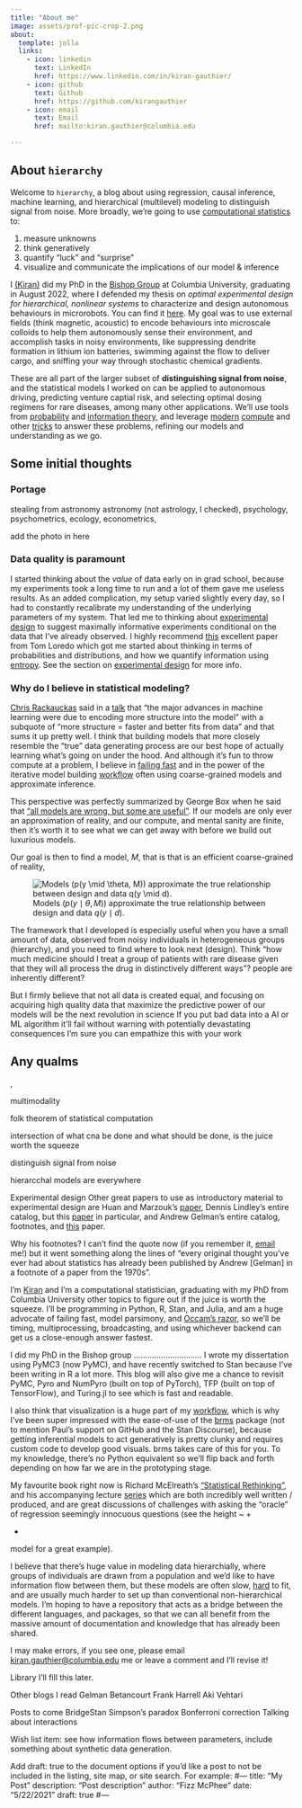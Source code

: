 ```yaml
---
title: "About me"
image: assets/prof-pic-crop-2.png
about:
  template: jolla
  links:
    - icon: linkedin
      text: LinkedIn
      href: https://www.linkedin.com/in/kiran-gauthier/
    - icon: github
      text: Github
      href: https://github.com/kirangauthier
    - icon: email
      text: Email
      href: mailto:kiran.gauthier@columbia.edu

---
```


## About `hierarchy`

Welcome to `hierarchy`, a blog about using regression, causal inference, machine learning, and hierarchical (multilevel) modeling to distinguish signal from noise. More broadly, we're going to use [computational statistics](https://en.wikipedia.org/wiki/Computational_statistics) to:

1. measure unknowns
2. think generatively
3. quantify "luck" and "surprise"
4. visualize and communicate the implications of our model & inference

I [(Kiran)](https://www.linkedin.com/in/kiran-gauthier/) did my PhD in the [Bishop Group](https://bishop.cheme.columbia.edu/) at Columbia University, graduating in August 2022, where I defended my thesis on *optimal experimental design for hierarchical, nonlinear systems* to characterize and design autonomous behaviours in microrobots. You can find it [here](https://clio.columbia.edu/catalog/16899459?counter=1). My goal was to use external fields (think magnetic, acoustic) to encode behaviours into microscale colloids to help them autonomously sense their environment, and accomplish tasks in noisy environments, like suppressing dendrite formation in lithium ion batteries, swimming against the flow to deliver cargo, and sniffing your way through stochastic chemical gradients.

These are all part of the larger subset of **distinguishing signal from noise**, and the statistical models I worked on can be applied to autonomous driving, predicting venture captial risk, and selecting optimal dosing regimens for rare diseases, among many other applications. We'll use tools from [probability](https://en.wikipedia.org/wiki/Probability_theory) and [information theory](https://en.wikipedia.org/wiki/Information_theory), and leverage [modern](https://developer.nvidia.com/cuda-zone#:~:text=CUDA%C2%AE%20is%20a%20parallel,harnessing%20the%20power%20of%20GPUs.) [compute](https://en.wikipedia.org/wiki/Just-in-time_compilation) and other [tricks](https://towardsdatascience.com/probability-concepts-explained-marginalisation-2296846344fc) to answer these problems, refining our models and understanding as we go.

## Some initial thoughts

### Portage

stealing from astronomy
astronomy (not astrology, I checked), psychology, psychometrics, ecology, econometrics,

add the photo in here

### Data quality is paramount

I started thinking about the *value* of data early on in grad school, because my experiments took a long time to run and a lot of them gave me useless results. As an added complication, my setup varied slightly every day, so I had to constantly recalibrate my understanding of the underlying parameters of my system. That led me to thinking about [experimental design](https://en.wikipedia.org/wiki/Design_of_experiments) to suggest maximally informative experiments conditional on the data that I’ve already observed. I highly recommend [this](https://arxiv.org/pdf/astro-ph/0409386.pdf) excellent paper from Tom Loredo which got me started about thinking in terms of probabilities and distributions, and how we quantify information using [entropy](https://kirangauthier.github.io/hierarchy/#:~:text=in%20noisy%20environments.-,multimodality,%2C,-.). See the section on [experimental design](https://kirangauthier.github.io/hierarchy/#experimental-design) for more info.

### Why do I believe in statistical modeling?

[Chris Rackauckas](https://chrisrackauckas.com/) said in a [talk](https://youtu.be/bBH8HVEr0-A?si=_MHPc_CgPE9knED8&t=55) that “the major advances in machine learning were due to encoding more structure into the model” with a subquote of “more structure = faster and better fits from data” and that sums it up pretty well. I think that building models that more closely resemble the “true” data generating process are our best hope of actually learning what’s going on under the hood. And although it’s fun to throw compute at a problem, I believe in [failing fast](https://www.youtube.com/watch?v=ppKpwtGy8KQ) and in the power of the iterative model building [workflow](https://arxiv.org/pdf/2011.01808.pdf) often using coarse-grained models and approximate inference.

This perspective was perfectly summarized by George Box when he said that [“all models are wrong, but some are useful”](https://en.wikipedia.org/wiki/All_models_are_wrong). If our models are only ever an approximation of reality, and our compute, and mental sanity are finite, then it's worth it to see what we can get away with before we build out luxurious models.

Our goal is then to find a model, $M$, that is that is an efficient coarse-grained of reality,

![Models ($p(y \mid \theta, M)$) approximate the true relationship between design and data $q(y \mid d)$.](assets/1_BayesianDesign.png){.center}



The framework that I developed is especially useful when you have a small amount of data, observed from noisy individuals in heterogeneous groups (hierarchy), and you need to find where to look next (design). Think "how much medicine should I treat a group of patients with rare disease given that they will all process the drug in distinctively different ways"? people are inherently different?

But I firmly believe that not all data is created equal, and focusing on acquiring high quality data that maximize the predictive power of our models will be the next revolution in science
If you put bad data into a AI or ML algorithm it'll fail without warning with potentially devastating consequences
I’m sure you can empathize this with your work

## Any qualms
,

multimodality


folk theorem of statistical computation

intersection of what cna be done and what should be done, is the juice worth the squeeze

distinguish signal from noise

hierarcchal models are everywhere



Experimental design
Other great papers to use as introductory material to experimental design are Huan and Marzouk’s [paper](https://arxiv.org/pdf/1108.4146.pdf), Dennis Lindley’s entire catalog, but this [paper](https://projecteuclid.org/journals/annals-of-mathematical-statistics/volume-27/issue-4/On-a-Measure-of-the-Information-Provided-by-an-Experiment/10.1214/aoms/1177728069.full) in particular, and Andrew Gelman’s entire catalog, footnotes, and [this](http://www.stat.columbia.edu/~gelman/research/published/27.pdf) paper.

Why his footnotes? I can’t find the quote now (if you remember it, [email](mailto:kiran.gauthier@columbia.edu) me!) but it went something along the lines of “every original thought you’ve ever had about statistics has already been published by Andrew [Gelman] in a footnote of a paper from the 1970s”.

I’m [Kiran](https://scholar.google.com/citations?user=LEl-9SsAAAAJ&hl=en&oi=ao) and I’m a computational statistician, graduating with my PhD from Columbia University other topics to figure out if the juice is worth the squeeze. I’ll be programming in Python, R, Stan, and Julia, and am a huge advocate of failing fast, model parsimony, and [Occam’s razor](https://en.wikipedia.org/wiki/Occam%27s_razor), so we’ll be timing, multiprocessing, broadcasting, and using whichever backend can get us a close-enough answer fastest.

I did my PhD in the Bishop group ………………………… I wrote my dissertation using PyMC3 (now PyMC), and have recently switched to Stan because I’ve been writing in R a lot more. This blog will also give me a chance to revisit PyMC, Pyro and NumPyro (built on top of PyTorch), TFP (built on top of TensorFlow), and Turing.jl to see which is fast and readable.

I also think that visualization is a huge part of my [workflow](https://arxiv.org/abs/2011.01808), which is why I’ve been super impressed with the ease-of-use of the [brms](https://cran.r-project.org/web/packages/brms/index.html) package (not to mention Paul’s support on GitHub and the Stan Discourse), because getting inferential models to act generatively is pretty clunky and requires custom code to develop good visuals. brms takes care of this for you. To my knowledge, there’s no Python equivalent so we’ll flip back and forth depending on how far we are in the prototyping stage.

My favourite book right now is Richard McElreath’s [“Statistical Rethinking”](https://xcelab.net/rm/statistical-rethinking/), and his accompanying lecture [series](https://www.youtube.com/watch?v=FdnMWdICdRs&list=PLDcUM9US4XdPz-KxHM4XHt7uUVGWWVSus) which are both incredibly well written / produced, and are great discussions of challenges with asking the “oracle” of regression seemingly innocuous questions (see the height ~
 +

 +

 model for a great example).

I believe that there’s huge value in modeling data hierarchially, where groups of individuals are drawn from a population and we’d like to have information flow between them, but these models are often slow, [hard](https://mc-stan.org/docs/2_18/stan-users-guide/reparameterization-section.html) to fit, and are usually much harder to set up than conventional non-hierarchical models. I’m hoping to have a repository that acts as a bridge between the different languages, and packages, so that we can all benefit from the massive amount of documentation and knowledge that has already been shared.

I may make errors, if you see one, please email [kiran.gauthier@columbia.edu](mailto:kiran.gauthier@columbia.edu) me or leave a comment and I’ll revise it!

Library
I’ll fill this later.

Other blogs I read
Gelman Betancourt Frank Harrell Aki Vehtari

Posts to come
BridgeStan Simpson’s paradox Bonferroni correction Talking about interactions

Wish list item: see how information flows between parameters, include something about synthetic data generation.

Add draft: true to the document options if you’d like a post to not be included in the listing, site map, or site search. For example: #— title: “My Post” description: “Post description” author: “Fizz McPhee” date: “5/22/2021” draft: true #—

